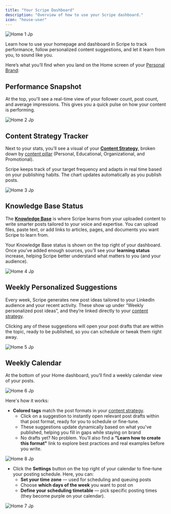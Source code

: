 ```yaml
---
title: "Your Scripe Dashboard"
description: "Overview of how to use your Scripe dashboard."
icon: "house-user"
---
```


![Home 1 Jp](/images/home-1.jpg)

Learn how to use your homepage and dashboard in Scripe to track performance, follow personalized content suggestions, and let it learn from you, to sound like you.

Here’s what you’ll find when you land on the Home screen of your [Personal Brand](/account/personalbrand):

## Performance Snapshot

At the top, you'll see a real-time view of your follower count, post count, and average impressions. This gives you a quick pulse on how your content is performing.

![Home 2 Jp](/images/home-2.jpg)

## Content Strategy Tracker

Next to your stats, you’ll see a visual of your [**Content Strategy**](/content-strategy/content-strategy), broken down by [content pillar](/content-strategy/content-pillars) (Personal, Educational, Organizational, and Promotional).

Scripe keeps track of your target frequency and adapts in real time based on your publishing habits. The chart updates automatically as you publish posts.

![Home 3 Jp](/images/home-3.jpg)

## Knowledge Base Status

The [**Knowledge Base**](/sidebar/knowledge) is where Scripe learns from your uploaded content to write smarter posts tailored to your voice and expertise. You can upload files, paste text, or add links to articles, pages, and documents you want Scripe to learn from.

Your Knowledge Base status is shown on the top right of your dashboard. Once you’ve added enough sources, you’ll see your **learning status** increase, helping Scripe better understand what matters to you (and your audience).

![Home 4 Jp](/images/home-4.jpg)

## Weekly Personalized Suggestions

Every week, Scripe generates new post ideas tailored to your LinkedIn audience and your recent activity. These show up under “Weekly personalized post ideas”, and they’re linked directly to your [content strategy](/content-strategy/content-strategy).

Clicking any of these suggestions will open your post drafts that are within the topic, ready to be published, so you can schedule or tweak them right away.

![Home 5 Jp](/images/home-5.jpg)

## Weekly Calendar

At the bottom of your Home dashboard, you’ll find a weekly calendar view of your posts.

![Home 6 Jp](/images/home-6.jpg)

Here's how it works:

- **Colored tags** match the post formats in your [content strategy](/content-strategy/content-strategy).
  - Click on a suggestion to instantly open relevant post drafts within that post format, ready for you to schedule or fine-tune.
  - These suggestions update dynamically based on what you've published, helping you fill in gaps while staying on brand
  - No drafts yet? No problem. You’ll also find a **"Learn how to create this format"** link to explore best practices and real examples before you write.

![Home 8 Jp](/images/home-8.jpg)

- Click the **Settings** button on the top right of your calendar to fine-tune your posting schedule. Here, you can:
  - **Set your time zone** — used for scheduling and queuing posts
  - Choose **which days of the week** you want to post on
  - **Define your scheduling timetable** — pick specific posting times (they become purple on your calendar).

![Home 7 Jp](/images/home-7.jpg)